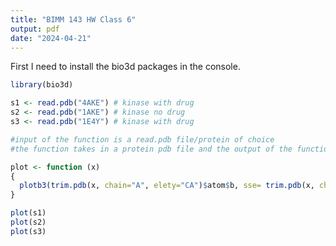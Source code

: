 ```yaml
---
title: "BIMM 143 HW Class 6"
output: pdf
date: "2024-04-21"
---
```

First I need to install the bio3d packages in the console.
```r
library(bio3d)

s1 <- read.pdb("4AKE") # kinase with drug
s2 <- read.pdb("1AKE") # kinase no drug
s3 <- read.pdb("1E4Y") # kinase with drug

#input of the function is a read.pdb file/protein of choice
#the function takes in a protein pdb file and the output of the function is the plotted version using parameters of the trimmed PDB file and #atom$b command.

plot <- function (x)
{
  plotb3(trim.pdb(x, chain="A", elety="CA")$atom$b, sse= trim.pdb(x, chain = "A", elety="CA"), typ="l", ylab="Bfactor")
}

plot(s1)
plot(s2)
plot(s3)

```


